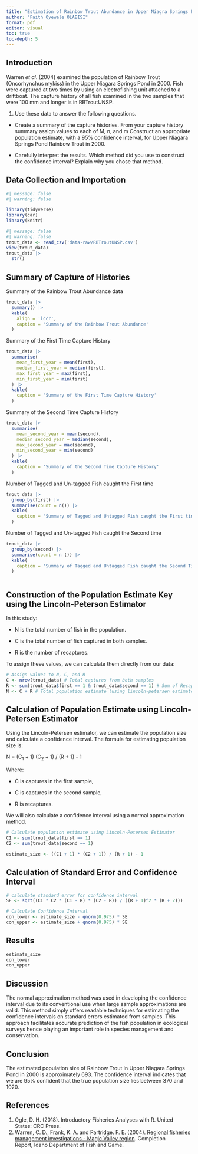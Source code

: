 ---
title: "Estimation of Rainbow Trout Abundance in Upper Niagra Springs Pond using the Single Census Mark-Recapture Methods"
author: "Faith Oyewale OLABISI"
format: pdf
editor: visual
toc: true
toc-depth: 5
---

## Introduction

Warren *et al*. (2004) examined the population of Rainbow Trout (Oncorhynchus mykiss) in the Upper Niagara Springs Pond in 2000. Fish were captured at two times by using an electrofishing unit attached to a driftboat. The capture history of all fish examined in the two samples that were 100 mm and longer is in RBTroutUNSP.

1.  Use these data to answer the following questions.

-   Create a summary of the capture histories. From your capture history summary assign values to each of M, n, and m Construct an appropriate population estimate, with a 95% confidence interval, for Upper Niagara Springs Pond Rainbow Trout in 2000.

-   Carefully interpret the results. Which method did you use to construct the confidence interval? Explain why you chose that method.

## Data Collection and Importation

```{r}
#| message: false
#| warning: false

library(tidyverse)
library(car)
library(knitr)
```

```{r}
#| message: false
#| warning: false
trout_data <- read_csv('data-raw/RBTroutUNSP.csv')
view(trout_data)
trout_data |> 
  str()
```

## Summary of Capture of Histories

Summary of the Rainbow Trout Abundance data

```{r}
trout_data |> 
  summary() |> 
  kable(
    align = 'lccr',
    caption = 'Summary of the Rainbow Trout Abundance'
  )
```

Summary of the First Time Capture History

```{r}
trout_data |> 
  summarise(
    mean_first_year = mean(first),
    median_first_year = median(first),
    max_first_year = max(first),
    min_first_year = min(first)
  ) |> 
  kable(
    caption = 'Summary of the First Time Capture History'
  )
```

Summary of the Second Time Capture History

```{r}
trout_data |> 
  summarise(
    mean_second_year = mean(second),
    median_second_year = median(second),
    max_second_year = max(second),
    min_second_year = min(second)
  ) |> 
  kable(
    caption = 'Summary of the Second Time Capture History'
  )
```

Number of Tagged and Un-tagged Fish caught the First time

```{r}
trout_data |> 
  group_by(first) |> 
  summarise(count = n()) |> 
  kable(
    caption = 'Summary of Tagged and Untagged Fish caught the First time'
  )
```

Number of Tagged and Un-tagged Fish caught the Second time

```{r}
trout_data |> 
  group_by(second) |> 
  summarise(count = n ()) |> 
  kable(
    caption = 'Summary of Tagged and Untagged Fish caught the Second Time'
  )
```

```         
```

## Construction of the Population Estimate Key using the Lincoln-Peterson Estimator

In this study:

-   N is the total number of fish in the population.

-   C is the total number of fish captured in both samples.

-   R is the number of recaptures.

To assign these values, we can calculate them directly from our data:

```{r}
# Assign values to N, C, and R
C <- nrow(trout_data) # Total captures from both samples
R <- sum(trout_data$first == 1 & trout_data$second == 1) # Sum of Recaptures
N <- C + R # Total population estimate (using lincoln-petersen estimator)
```

## Calculation of Population Estimate using Lincoln-Petersen Estimator

Using the Lincoln-Petersen estimator, we can estimate the population size and calculate a confidence interval. The formula for estimating population size is:

N = (C~1~ + 1) (C~2~ + 1) / (R + 1) - 1

Where:

-   C​ is captures in the first sample,

-   C​ is captures in the second sample,

-   R is recaptures.

We will also calculate a confidence interval using a normal approximation method.

```{r}
# Calculate population estimate using Lincoln-Petersen Estimator
C1 <- sum(trout_data$first == 1)
C2 <- sum(trout_data$second == 1)

estimate_size <- ((C1 + 1) * (C2 + 1)) / (R + 1) - 1
```

## Calculation of Standard Error and Confidence Interval

```{r}
# calculate standard error for confidence interval
SE <- sqrt((C1 * C2 * (C1 - R) * (C2 - R)) / ((R + 1)^2 * (R + 2)))

# Calculate Confidence Interval
con_lower <- estimate_size - qnorm(0.975) * SE
con_upper <- estimate_size + qnorm(0.975) * SE
```

## Results

```{r}
estimate_size
con_lower
con_upper 
```

## Discussion

The normal approximation method was used in developing the confidence interval due to its conventional use when large sample approximations are valid. This method simply offers readable techniques for estimating the confidence intervals on standard errors estimated from samples. This approach facilitates accurate prediction of the fish population in ecological surveys hence playing an important role in species management and conservation.

## Conclusion

The estimated population size of Rainbow Trout in Upper Niagara Springs Pond in 2000 is approximately 693. The confidence interval indicates that we are 95% confident that the true population size lies between 370 and 1020​.

## References

1.  Ogle, D. H. (2018). Introductory Fisheries Analyses with R. United States: CRC Press.
2.  Warren, C. D., Frank, K. A. and Partridge. F. E. (2004). [Regional fisheries management investigations - Magic Valley region](https://collaboration.idfg.idaho.gov/FisheriesTechnicalReports/Mgt04-04Warren2001%20Regional%20Fisheries%20Management%20Investigations%20Magic%20Valley%20Region.pdf). Completion Report, Idaho Department of Fish and Game.
